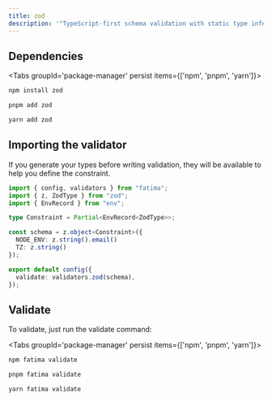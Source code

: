 ```yaml
---
title: zod
description: '"TypeScript-first schema validation with static type inference"'
---
```


## Dependencies

<Tabs groupId='package-manager' persist items={['npm', 'pnpm', 'yarn']}>

```bash tab="npm"
npm install zod
```

```bash tab="pnpm"
pnpm add zod
```

```bash tab="yarn"
yarn add zod
```

</Tabs>

## Importing the validator

<Callout type="info" title="Generate your types">
  If you generate your types before writing validation, they will be available
  to help you define the constraint.
</Callout>

```ts title="env.config.ts"
import { config, validators } from "fatima";
import { z, ZodType } from "zod";
import { EnvRecord } from "env";

type Constraint = Partial<EnvRecord<ZodType>>;

const schema = z.object<Constraint>({
  NODE_ENV: z.string().email()
  TZ: z.string()
});

export default config({
  validate: validators.zod(schema),
});
```

## Validate

To validate, just run the validate command:

<Tabs groupId='package-manager' persist items={['npm', 'pnpm', 'yarn']}>

```bash tab="npm"
npm fatima validate
```

```bash tab="pnpm"
pnpm fatima validate
```

```bash tab="yarn"
yarn fatima validate
```

</Tabs>
